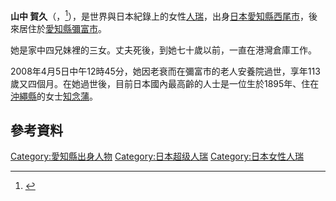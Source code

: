 {{Infobox Person
|name = 山中賀久
|image = 
|caption = 
|birth_date = {{birth date|1894|12|11}}
|birth_place = {{JPN}}[[日本|日本]][[愛知縣|愛知縣]][[西尾市|西尾市]]
|death_date = {{death date |2008|4|5|1895|11|11|df=yes}}（{{age in years and days|1894|12|11|2008|4|5}}）
|death_place = {{JPN}}[[愛知縣|愛知縣]][[彌富市|彌富市]]
|death_cause =
|resting_place =
|residence = 
|known_for = 日本在世最長壽者（2008年2月22日－2008年4月5日）
|education = 
|occupation = 
|spouse = 
}}
{{japanese|japanese=山中 かく|kana=やまなか かく|romaji=Yamanaka Kaku}}

'''山中 賀久'''（{{lang-ja|山中 かく}}，{{bd|1894年|12月11日|2008年|4月5日|catIdx=Yamanaka}}<ref name="GRG">{{cite web |url=https://grg.org/WSRL/TableE.aspx |title=Validated Living Supercentenarians |work=The Gerontology Research Group |accessdate=2022-05-08 |archive-date=2022-03-27 |archive-url=https://web.archive.org/web/20220317070529/https://grg.org/WSRL/TableE.aspx |dead-url=no}}</ref>），是世界與日本紀錄上的女性[[人瑞|人瑞]]，出身[[日本|日本]][[愛知縣|愛知縣]][[西尾市|西尾市]]，後來居住於[[愛知縣|愛知縣]][[彌富市|彌富市]]。

她是家中四兄妹裡的三女。丈夫死後，到她七十歲以前，一直在港灣倉庫工作。

2008年4月5日中午12時45分，她因老衰而在彌富市的老人安養院過世，享年113歲又四個月。在她過世後，目前日本國內最高齡的人士是一位生於1895年、住在[[沖繩縣|沖繩縣]]的女士[[知念蒲|知念蒲]]。

== 參考資料 ==
{{Reflist}}

{{start box}}
{{s-before|[[豐永常代|豐永常代]]}}
{{s-title|日本最長壽者|2008年2月22日－2008年4月5日}}
{{s-after|[[知念蒲|知念蒲]]}}
{{end box}}

{{日本人小作品}}
{{DEFAULTSORT:yamanaka kaku}}
[[Category:愛知縣出身人物|Category:愛知縣出身人物]]
[[Category:日本超级人瑞|Category:日本超级人瑞]]
[[Category:日本女性人瑞|Category:日本女性人瑞]]